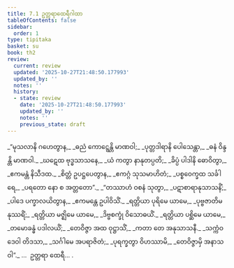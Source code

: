 ```yaml
---
title: 7.1 ဥတ္တရာထေရီဂါထာ
tableOfContents: false
sidebar:
  order: 1
type: tipitaka
basket: su
book: th2
review:
  current: review
  updated: '2025-10-27T21:48:50.177993'
  updated_by: ''
  notes: ''
  history:
  - state: review
    date: '2025-10-27T21:48:50.177993'
    updated_by: ''
    notes: ''
    previous_state: draft
---
```



<ReviewStatus review={frontmatter.review} showDetails={true} />

<HypothesisAnnotation frontmatter={frontmatter} />

<DynamicBreadcrumb />

<Division number="175" book="th2" e="ch" v="19" p="399">

<Paragraph number="239" type="verses" book="th2">
_“မုသလာနိ ဂဟေတွာန,_  
_ဓညံ ကောဋ္ဋေန္တိ မာဏဝါ;_  
_ပုတ္တဒါရာနိ ပေါသေန္တာ,_  
_ဓနံ ဝိန္ဒန္တိ မာဏဝါ._  

</Paragraph>

</Division>
<Division number="176" book="th2" e="ch" v="19" p="399">

<Paragraph number="240" type="verses" book="th2">
_ဃဋေထ ဗုဒ္ဓသာသနေ,_  
_ယံ ကတွာ နာနုတပ္ပတိ;_  
_ခိပ္ပံ ပါဒါနိ ဓောဝိတွာ,_  
_ဧကမန္တံ နိသီဒထ._  

</Paragraph>

</Division>
<Division number="177" book="th2" e="ch" v="19" p="399">

<Paragraph number="241" type="verses" book="th2">
_စိတ္တံ ဥပဋ္ဌပေတွာန,_  
_ဧကဂ္ဂံ သုသမာဟိတံ;_  
_ပစ္စဝေက္ခထ သင်္ခါရေ,_  
_ပရတော နော စ အတ္တတော”._  

</Paragraph>

</Division>
<Division number="178" book="th2" e="ch" v="19" p="399">

<Paragraph number="242" type="verses" book="th2">
_“တဿာဟံ ဝစနံ သုတွာ,_  
_ပဋာစာရာနုသာသနိံ;_  
_ပါဒေ ပက္ခာလယိတွာန,_  
_ဧကမန္တေ ဥပါဝိသိံ._  

</Paragraph>

</Division>
<Division number="179" book="th2" e="ch" v="19" p="399">

<Paragraph number="243" type="verses" book="th2">
_ရတ္တိယာ ပုရိမေ ယာမေ,_  
_ပုဗ္ဗဇာတိမနုဿရိံ;_  
_ရတ္တိယာ မဇ္ဈိမေ ယာမေ,_  
_ဒိဗ္ဗစက္ခုံ ဝိသောဓယိံ._  

</Paragraph>

</Division>
<Division number="180" book="th2" e="ch" v="19" p="399">

<Paragraph number="244" type="verses" book="th2">
_ရတ္တိယာ ပစ္ဆိမေ ယာမေ,_  
_တမောခန္ဓံ ပဒါလယိံ;_  
_တေဝိဇ္ဇာ အထ ဝုဋ္ဌာသိံ,_  
_ကတာ တေ အနုသာသနီ._  

</Paragraph>

</Division>
<Division number="181" book="th2" e="ch" v="19" p="399">

<Paragraph number="245" type="verses" book="th2">
_သက္ကံဝ ဒေဝါ တိဒသာ,_  
_သင်္ဂါမေ အပရာဇိတံ;_  
_ပုရက္ခတွာ ဝိဟဿာမိ,_  
_တေဝိဇ္ဇာမှိ အနာသဝါ”._  


</Paragraph>
</Division>

<Paragraph number="246" type="center" book="th2">
…  ဥတ္တရာ ထေရီ… .
</Paragraph>